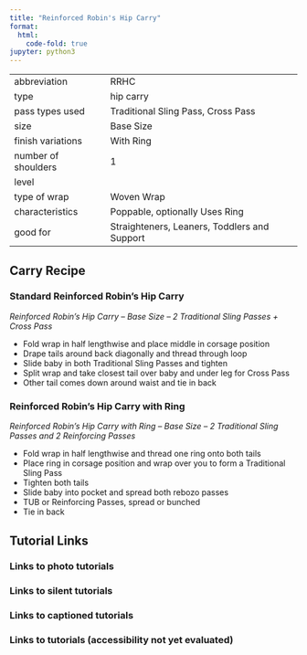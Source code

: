 ```yaml
---
title: "Reinforced Robin's Hip Carry"
format:
  html:
    code-fold: true
jupyter: python3
---
```


| | 
|---|---
|abbreviation	|RRHC
|type	|hip carry
|pass types used	|Traditional Sling Pass, Cross Pass
|size	|Base Size
|finish variations|With Ring
|number of shoulders	|1
|level	|
|type of wrap	|Woven Wrap
|characteristics	|Poppable, optionally Uses Ring
|good for	|Straighteners, Leaners, Toddlers and Support

## Carry Recipe
### Standard Reinforced Robin's Hip Carry
_Reinforced Robin’s Hip Carry – Base Size – 2 Traditional Sling Passes + Cross Pass_

- Fold wrap in half lengthwise and place middle in corsage position
- Drape tails around back diagonally and thread through loop
- Slide baby in both Traditional Sling Passes and tighten
- Split wrap and take closest tail over baby and under leg for Cross Pass
- Other tail comes down around waist and tie in back

### Reinforced Robin's Hip Carry with Ring
_Reinforced Robin’s Hip Carry with Ring – Base Size – 2 Traditional Sling Passes and 2 Reinforcing Passes_

- Fold wrap in half lengthwise and thread one ring onto both tails
- Place ring in corsage position and wrap over you to form a Traditional Sling Pass
- Tighten both tails
- Slide baby into pocket and spread both rebozo passes
- TUB or Reinforcing Passes, spread or bunched
- Tie in back

## Tutorial Links
### Links to photo tutorials
### Links to silent tutorials
### Links to captioned tutorials
### Links to tutorials (accessibility not yet evaluated)
